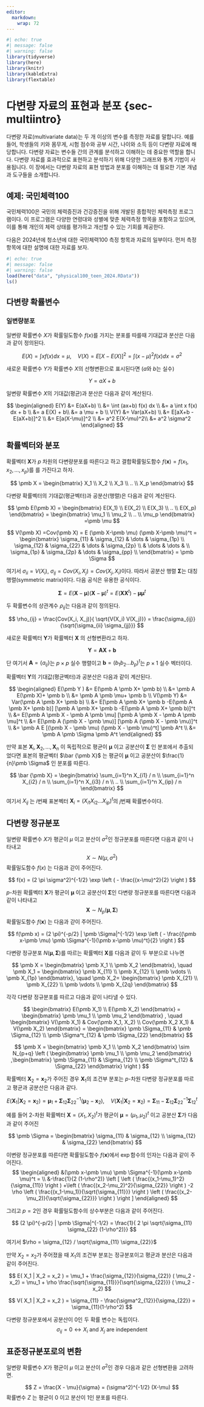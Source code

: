 ```yaml
---
editor: 
  markdown: 
    wrap: 72
---
```


```r
#| echo: true
#| message: false
#| warning: false
library(tidyverse)
library(here)
library(knitr)
library(kableExtra)
library(flextable)
```

# 다변량 자료의 표현과 분포 {sec-multiintro}

다변량 자료(multivariate data)는 두 개 이상의 변수를 측정한 자료를 말합니다. 예를 들어, 학생들의 키와 몸무게, 시험 점수와 공부 시간, 나이와 소득 등이 다변량 자료에 해당합니다. 다변량 자료는 변수들 간의 관계를 분석하고 이해하는 데 중요한 역할을 합니다. 다변량 자료를 효과적으로 표현하고 분석하기 위해 다양한 그래프와 통계 기법이 사용됩니다. 이 장에서는 다변량 자료의 표현 방법과 분포를 이해하는 데 필요한 기본 개념과 도구들을 소개합니다.

## 예제: 국민체력100

국민체력100은 국민의 체력증진과 건강증진을 위해 개발된 종합적인 체력측정 프로그램이다. 이 프로그램은 다양한 연령대와 성별에 맞춘 체력측정 항목을 포함하고 있으며, 이를 통해 개인의 체력 상태를 평가하고 개선할 수 있는 기회를 제공한다.

다음은 2024년에 청소년에 대한 국민체력100 측정 항목과 자료의 일부이다. 먼저 측정항목에 대한 설명에 대한 자료를 보자.



```r
#| echo: true
#| message: false
#| warning: false
load(here("data", "physical100_teen_2024.RData"))
ls()
```


## 다변량 확률변수

### 일변량분포

일변량 확률변수 $X$가 확률밀도함수 $f(x)$를 가지는 분포를 따를때  기대값과 분산은 다음과 같이 정의된다.

$$ E(X) = \int x f(x)  dx = \mu, \quad V(X) = E[ X-E(X)]^2=\int (x-\mu)^2 f(x) dx =\sigma^2 $$

새로운 확률변수 $Y$가 확률변수 $X$의 선형변환으로 표시된다면 ($a$와 $b$는 실수) 

$$ Y = aX+b $$

일변량 확률변수 $X$의 기대값(평균)과 분산은 다음과 같이 계산된다.

$$
\begin{aligned}
E(Y) &= E(aX+b) \\
&= \int (ax+b) f(x) dx \\
&= a \int x f(x) dx + b \\
&= a E(X) + b\\
&= a \mu + b \\
V(Y) &= Var(aX+b) \\
&= E[aX+b -E(aX+b)]^2 \\
&= E[a(X-\mu)]^2 \\
&= a^2 E(X-\mu)^2\\
&= a^2 \sigma^2
\end{aligned}
$$

## 확률벡터와 분포 

확률벡터 $\pmb X$가 $p$ 차원의 다변량분포를 따른다고 하고 결합확률밀도함수 $f(\pmb x) =f(x_1,x_2,\dots,x_p)$를 
를 가진다고 하자.

$$
\pmb X =
  \begin{bmatrix}
X_1 \\
X_2 \\
X_3 \\
..  \\
X_p
\end{bmatrix}
$$


다변량 확률벡터의  기대값(평균벡터)과 공분산(행렬)은 다음과 같이 계산된다.

$$
\pmb E(\pmb X) =
  \begin{bmatrix}
E(X_1) \\
E(X_2) \\
E(X_3) \\
..  \\
E(X_p)
\end{bmatrix}
= 
  \begin{bmatrix}
\mu_1 \\
\mu_2 \\
..  \\
\mu_p
\end{bmatrix}
=\pmb \mu
$$

$$
V(\pmb X) =Cov(\pmb X) = E (\pmb X-\pmb \mu) (\pmb X-\pmb \mu)^t 
= 
  \begin{bmatrix}
\sigma_{11} & \sigma_{12} & \dots & \sigma_{1p} \\
\sigma_{12} & \sigma_{22} & \dots & \sigma_{2p} \\
& \dots & \dots & \\
\sigma_{1p} & \sigma_{2p} & \dots & \sigma_{pp} \\
\end{bmatrix}
= \pmb \Sigma
$$

여기서 $\sigma_{ii}=V(X_i)$, $\sigma_{ij} = Cov(X_i, X_j)=Cov(X_j, X_i)$이다. 따라서 공분산 행렬 
$\pmb \Sigma$는 대칭행렬(symmetric matrix)이다. 다음 공식은 유용한 공식이다.

$$ \pmb \Sigma = E (\pmb X-\pmb \mu) (\pmb X-\pmb \mu)^t  = E(\pmb X \pmb X^t)-\pmb \mu \pmb \mu^t $$

두 확률변수의 상관계수 $\rho_{ij}$는 다음과 같이 정의된다.

$$ \rho_{ij} = \frac{Cov(X_i, X_j)}{ \sqrt{V(X_i) V(X_j)}} = \frac{\sigma_{ij}}{\sqrt{\sigma_{ii}
  \sigma_{jj}}} $$

새로운 확률벡터 $\pmb Y$가 확률벡터 $\pmb X$ 의 선형변환라고 하자. 

$$ \pmb Y = \pmb A  \pmb X + \pmb b $$

단 여기서 $\pmb A = \{ a_{ij} \}$는 $p \times p$ 실수 행렬이고 
$\pmb b =(b_1 b_2 \dots b_p)^t$는 $p \times 1$ 실수 벡터이다.

확률벡터 $\pmb Y$의 기대값(평균벡터)과 공분산은 다음과 같이 계산된다.

$$
\begin{aligned}
E(\pmb Y ) &= E(\pmb A \pmb X+ \pmb b) \\
&= \pmb A E(\pmb X)+ \pmb b \\
&= \pmb A \pmb \mu+ \pmb b \\
V(\pmb Y) &= Var(\pmb A \pmb X+ \pmb b) \\
&= E[\pmb A \pmb X+ \pmb b -E(\pmb A \pmb X+ \pmb b)] [\pmb A \pmb X+ \pmb b -E(\pmb A \pmb X+ \pmb b)]^t \\
&= E[\pmb A \pmb X -  \pmb A \pmb \mu] [\pmb A \pmb X -  \pmb A \pmb \mu]^t \\
&= E[\pmb A (\pmb X - \pmb \mu)] [\pmb A (\pmb X - \pmb \mu)]^t \\
&= \pmb A E [(\pmb X - \pmb \mu) (\pmb X - \pmb \mu)^t] \pmb A^t \\
&= \pmb A \pmb \Sigma \pmb A^t
\end{aligned}
$$

만약 표본 $\pmb X_i, \pmb X_2, \dots, \pmb X_n$ 이 독립적으로 평균이 $\pmb \mu$ 이고 공분산이  $\pmb \Sigma$
  인 분포에서 추출되었다면 표본의 평균벡터 $\bar {\pmb  X}$ 는 평균이 $\pmb \mu$ 이고 공분산이  $\frac{1}{n}\pmb \Sigma$  인 분포를 따른다.

$$
\bar {\pmb X} =
  \begin{bmatrix}
\sum_{i=1}^n X_{i1} / n  \\
\sum_{i=1}^n X_{i2} / n \\
\sum_{i=1}^n X_{i3} / n \\
..  \\
\sum_{i=1}^n X_{ip} / n 
\end{bmatrix}
$$

여기서 $X_{ij}$ 는 $i$번째 표본벡터 $\pmb X_i =(X_{i1} X_{i2} \dots X_{ip})^t$의 $j$번째 확률변수이다.

## 다변량 정규분포  

일변량 확률변수 $X$가 평균이 $\mu$ 이고 분산이 $\sigma^2$인 정규분포를 따른다면 다음과 같이 나타내고 $$ X \sim N(\mu, \sigma^2 ) $$
확률밀도함수 $f(x)$ 는 다음과 갇이 주어진다.

$$ f(x) = (2 \pi \sigma^2)^{-1/2} \exp \left ( - \frac{(x-\mu)^2}{2} \right ) $$

$p$-차원 확률벡터  $\pmb X$가  평균이 $\pmb \mu$ 이고 공분산이 $\pmb \Sigma$인 
다변량 정규분포를 따른다면 다음과 같이 나타내고 $$ \pmb X \sim N_p(\pmb \mu, \pmb \Sigma ) $$
확률밀도함수 $f(\pmb x)$ 는 다음과 갇이 주어진다.

$$ f(\pmb x) = (2 \pi)^{-p/2} | \pmb \Sigma|^{-1/2} 
   \exp \left ( - \frac{(\pmb x-\pmb \mu) \pmb \Sigma^{-1}(\pmb x-\pmb \mu)^t}{2} \right ) $$

다변량 정규분포 $N(\pmb \mu, \pmb \Sigma)$를 따르는  확률벡터 $\pmb X$를 다음과 같이 두 부분으로 나누면 

$$ 
  \pmb X = 
    \begin{bmatrix}
  \pmb X_1 \\
  \pmb X_2
  \end{bmatrix}, \quad
  \pmb X_1 = 
    \begin{bmatrix}
  \pmb X_{11} \\
  \pmb X_{12} \\
  \pmb \vdots \\
  \pmb X_{1p}
  \end{bmatrix}, \quad 
  \pmb X_2= 
    \begin{bmatrix}
  \pmb X_{21} \\
  \pmb X_{22} \\
  \pmb \vdots \\
  \pmb X_{2q}
  \end{bmatrix}
  $$

각각 다변량 정규분포를 따르고  다음과 같이 나타낼 수 있다.

$$ 
  \begin{bmatrix}
  E(\pmb X_1) \\
  E(\pmb X_2)
  \end{bmatrix}
  =
    \begin{bmatrix}
  \pmb \mu_1 \\
  \pmb \mu_2
  \end{bmatrix}
  , \quad 
  \begin{bmatrix}
  V(\pmb X_1) & Cov(\pmb X_1, X_2) \\
  Cov(\pmb X_2 X_1) & V(\pmb X_2)
  \end{bmatrix}
  =
    \begin{bmatrix}
  \pmb \Sigma_{11} & \pmb \Sigma_{12} \\
  \pmb \Sigma^t_{12} & \pmb \Sigma_{22}
  \end{bmatrix}
  $$

$$  \pmb X =
    \begin{bmatrix}
  \pmb X_1 \\
  \pmb X_2
  \end{bmatrix}
  \sim
  N_{p+q} \left (
    \begin{bmatrix}
    \pmb \mu_1 \\
    \pmb \mu_2
    \end{bmatrix}
    ,\begin{bmatrix}
    \pmb \Sigma_{11} & \Sigma_{12} \\
    \pmb \Sigma^t_{12} & \Sigma_{22}
    \end{bmatrix}
    \right )
  $$

확률벡터 $\pmb X_2 = \pmb x_2$가 주어진 경우 $\pmb X_1$의 조건부 분포는 $p$-차원 다변량 정규분포를 따르고 평균과 공분산은 다음과 같다.

$$ 
  E(\pmb X_1 | \pmb X_2 = \pmb x_2 ) = \pmb \mu_1 + \pmb \Sigma_{12} \pmb \Sigma^{-1}_{22} (\pmb \mu_2 - \pmb x_2), \quad
  V(\pmb X_1 | \pmb X_2 = \pmb x_2 )  = \pmb \Sigma_{11} -\pmb \Sigma_{12} \pmb \Sigma^{-1}_{22} \pmb \Sigma^t_{12}
  $$



예를 들어 $2$-차원 확률벡터  $\pmb X=(X_1, X_2)^t$가  평균이 $\pmb \mu=(\mu_1,\mu_2)^t$ 이고 
공분산 $\pmb \Sigma$가 다음과 같이 주어진 

$$
\pmb \Sigma =
  \begin{bmatrix}
\sigma_{11} & \sigma_{12} \\
\sigma_{12} & \sigma_{22}
\end{bmatrix}
$$

이변량 정규분포를 따른다면 확률밀도함수 $f(\pmb x)$에서 $\exp$함수의 인자는 다음과 같이 주어진다.
$$
\begin{aligned}
&(\pmb x-\pmb \mu) \pmb \Sigma^{-1}(\pmb x-\pmb \mu)^t
= \\
&-\frac{1}{2 (1-\rho^2)} 
\left [ 
  \left ( \frac{(x_1-\mu_1)^2}{\sigma_{11}} \right )
  +\left ( \frac{(x_2-\mu_2)^2}{\sigma_{22}} \right )
  -2 \rho \left ( \frac{(x_1-\mu_1)}{\sqrt{\sigma_{11}}} \right )
  \left ( \frac{(x_2-\mu_2)}{\sqrt{\sigma_{22}}} \right )
  \right ]
\end{aligned}
$$

그리고 $p=2$인 경우 확률밀도함수의 상수부분은 다음과 같이 주어진다.

$$ (2 \pi)^{-p/2} | \pmb \Sigma|^{-1/2} = \frac{1}{ 2 \pi \sqrt{\sigma_{11} \sigma_{22} (1-\rho^2)}} $$

여기서  $\rho = \sigma_{12} / \sqrt{\sigma_{11} \sigma_{22}}$
  
  만약 $X_2 = x_2$가 주어졌을 때 $X_1$의 조건부 분포는 정규분포이고 평균과 분산은 다음과 같이 주어진다. 


$$ 
  E( X_1 |  X_2 =  x_2 ) =  \mu_1 +  \frac{\sigma_{12}}{\sigma_{22}} ( \mu_2 -  x_2)  = \mu_1 +  \rho \frac{\sqrt{\sigma_{11}}}{\sqrt{\sigma_{22}}} ( \mu_2 -  x_2) $$

$$
  V( X_1 |  X_2 =  x_2 )  =  \sigma_{11} - \frac{\sigma^2_{12}}{\sigma_{22}}  = \sigma_{11}(1-\rho^2)
$$


다변량 정규분포에서 공분산이 0인 두 확률 변수는 독립이다.
$$ \sigma_{ij} = 0 \leftrightarrow X_i \text{ and } X_j \text{ are independent} $$ 

## 표준정규분포로의 변환

일변량 확률변수 $X$가 평균이 $\mu$ 이고 분산이 $\sigma^2$인 경우 다음과 같은 선형변환을 고려하면.

$$ Z = \frac{X - \mu}{\sigma} = (\sigma^2)^{-1/2} (X-\mu) $$
확률변수 $Z$ 는 평균이 $0$ 이고 분산이 $1$인 분포를 따른다. 

